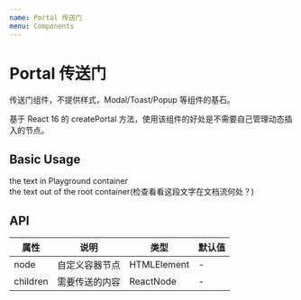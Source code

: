```yaml
---
name: Portal 传送门
menu: Components
---
```



# Portal 传送门

传送门组件，不提供样式，Modal/Toast/Popup 等组件的基石。

基于 React 16 的 createPortal 方法，使用该组件的好处是不需要自己管理动态插入的节点。

## Basic Usage

<Playground>
  <div>the text in Playground container</div>
  <Portal>
    <div
      style={{
        color: 'blue',
        position: 'absolute',
        left: '30%',
        bottom: '0'
      }}
    >
      the text out of the root container(检查看看这段文字在文档流何处？)
    </div>
  </Portal>
</Playground>

## API

| 属性     | 说明           | 类型        | 默认值 |
| -------- | -------------- | ----------- | ------ |
| node     | 自定义容器节点 | HTMLElement | -      |
| children | 需要传送的内容 | ReactNode   | -      |
